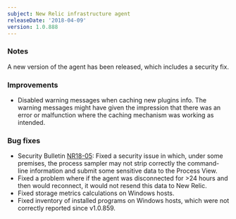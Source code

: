 ```yaml
---
subject: New Relic infrastructure agent
releaseDate: '2018-04-09'
version: 1.0.888
---
```


### Notes

A new version of the agent has been released, which includes a security fix.

### Improvements

* Disabled warning messages when caching new plugins info. The warning messages might have given the impression that there was an error or malfunction where the caching mechanism was working as intended.

### Bug fixes

* Security Bulletin [NR18-05](https://docs.newrelic.com/docs/accounts-partnerships/new-relic-security/security-bulletins/security-bulletin-nr18-05): Fixed a security issue in which, under some premises, the process sampler may not strip correctly the command-line information and submit some sensitive data to the Process View.
* Fixed a problem where if the agent was disconnected for >24 hours and then would reconnect, it would not resend this data to New Relic.
* Fixed storage metrics calculations on Windows hosts.
* Fixed inventory of installed programs on Windows hosts, which were not correctly reported since v1.0.859.
